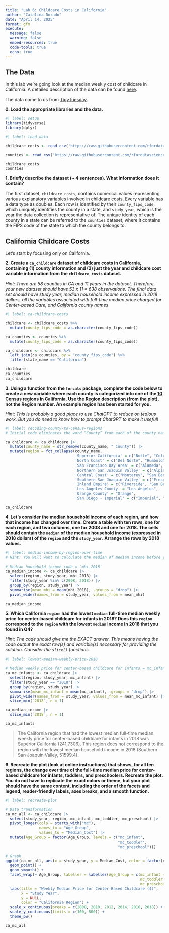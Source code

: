 ```yaml
---
title: "Lab 6: Childcare Costs in California"
author: "Catalina Dorado"
date: "April 14, 2025"
format: gfm
execute:
  message: false
  warning: false
  embed-resources: true
  code-tools: true
  echo: true
---
```


## The Data

In this lab we're going look at the median weekly cost of childcare in
California. A detailed description of the data can be found [here](https://github.com/rfordatascience/tidytuesday/blob/master/data/2023/2023-05-09/readme.md).

The data come to us from [TidyTuesday](https://github.com/rfordatascience/tidytuesday).

**0. Load the appropriate libraries and the data.**

```r
#| label: setup
library(tidyverse)
library(dplyr)
```

```r
#| label: load-data

childcare_costs <- read_csv('https://raw.githubusercontent.com/rfordatascience/tidytuesday/master/data/2023/2023-05-09/childcare_costs.csv')

counties <- read_csv('https://raw.githubusercontent.com/rfordatascience/tidytuesday/master/data/2023/2023-05-09/counties.csv')

childcare_costs
counties
```

**1. Briefly describe the dataset (~ 4 sentences). What information does it contain?**

The first dataset, `childcare_costs`, contains numerical values representing various explanatory variables involved in childcare costs. Every variable has a data type as doubles. Each row is identified by their `county_fips_code`, which uniquely identifies the county in a state,  and `study_year`, which is the year the data collection is representative of. The unique identity of each county in a state can be referred to the `counties` dataset, where it contains the FIPS code of the state to which the county belongs to.


## California Childcare Costs

Let's start by focusing only on California. 

**2. Create a `ca_childcare` dataset of childcare costs in California, containing (1) county information and (2) just the year and childcare cost variable information from the `childcare_costs` dataset.** 

*Hint: There are 58 counties in CA and 11 years in the dataset. Therefore, your new dataset should have 53 x 11 = 638 observations. The final data set should have study year, median household income expressed in 2018 dollars, all the variables associated with full-time median price charged for Center-based Care, and California county names*

```r
#| label: ca-childcare-costs

childcare <- childcare_costs %>%
  mutate(county_fips_code = as.character(county_fips_code))

ca_counties <- counties %>%
  mutate(county_fips_code = as.character(county_fips_code)) 

ca_childcare <- childcare %>%
  left_join(ca_counties, by = "county_fips_code") %>% 
  filter(state_name == "California")

childcare
ca_counties
ca_childcare
```

**3. Using a function from the `forcats` package, complete the code below to create a new variable where each county is categorized into one of the [10 Census regions](https://census.ca.gov/regions/) in California. Use the Region description (from the plot), not the Region number. An example region has been started for you.**  

*Hint: This is probably a good place to use ChatGPT to reduce on tedious work. But you do need to know how to prompt ChatGPT to make it useful!*

```r
#| label: recoding-county-to-census-regions
# Initial code eliminates the word “County” from each of the county names in the `ca_childcare` dataset. Keep and pipe into the rest of your data manipulations.

ca_childcare <- ca_childcare |> 
  mutate(county_name = str_remove(county_name, " County")) |> 
  mutate(region = fct_collapse(county_name, 
                               'Superior California' = c("Butte", "Colusa", "El Dorado", "Glenn", "Lassen", "Modoc", "Nevada", "Placer", "Plumas", "Sacramento", "Shasta", "Sierra", "Siskiyou", "Sutter", "Tehama", "Yolo", "Yuba"), 
                               'North Coast' = c("Del Norte", "Humboldt", "Lake", "Mendocino", "Napa", "Sonoma", "Trinity"), 
                               'San Francisco Bay Area' = c("Alameda", "Contra Costa", "Marin", "San Francisco", "San Mateo", "Santa Clara", "Solano"), 
                               'Northern San Joaquin Valley' = c("Alpine", "Amador", "Calaveras", "Madera", "Mariposa", "Merced", "Mono", "San Joaquin", "Stanislaus", "Tuolumne"), 
                               'Central Coast' = c("Monterey", "San Benito", "San Luis Obispo", "Santa Barbara", "Santa Cruz", "Ventura"), 
                               'Southern San Joaquin Valley' = c("Fresno", "Inyo", "Kern", "Kings", "Tulare"), 
                               'Inland Empire' = c("Riverside", "San Bernardino"), 
                               'Los Angeles County' = "Los Angeles", 
                               'Orange County' = "Orange", 
                               'San Diego - Imperial' = c("Imperial", "San Diego")))

ca_childcare
```


**4. Let's consider the median household income of each region, and how that income has changed over time. Create a table with ten rows, one for each region, and two columns, one for 2008 and one for 2018. The cells should contain the `median` of the median household income (expressed in 2018 dollars) of the `region` and the `study_year`. Arrange the rows by 2018 values.**

```r
#| label: median-income-by-region-over-time
# Hint: You will want to calculate the median of median income before you make columns for 2008/2018 by transforming the data

# Median household income code = `mhi_2018`
ca_median_income <- ca_childcare |> 
  select(region, study_year, mhi_2018) |> 
  filter(study_year %in% c(2008, 2018)) |> 
  group_by(region, study_year) |> 
  summarise(mean_mhi = mean(mhi_2018), .groups = "drop") |> 
  pivot_wider(names_from = study_year, values_from = mean_mhi)
  
ca_median_income
```


**5. Which California `region` had the lowest `median` full-time median weekly price for center-based childcare for infants in 2018? Does this `region` correspond to the `region` with the lowest `median` income in 2018 that you found in Q4?**  

*Hint: The code should give me the EXACT answer. This means having the code output the exact row(s) and variable(s) necessary for providing the solution. Consider the `slice()` functions.*

```r
#| label: lowest-median-weekly-price-2018

# Median weekly price for center-based childcare for infants = mc_infant
ca_mc_infants <- ca_childcare |> 
  select(region, study_year, mc_infant) |>
  filter(study_year == "2018") |>
  group_by(region, study_year) |> 
  summarise(mean_mc_infant = mean(mc_infant), .groups = "drop") |> 
  pivot_wider(names_from = study_year, values_from = mean_mc_infant) |> 
  slice_min(`2018`, n = 1)

ca_median_income |> 
  slice_min(`2018`, n = 1)

ca_mc_infants
```

> The California region that had the lowest median full-time median weekly price for center-based childcare for infants in 2018 was Superior California (241,7306). This region does not correspond to the region with the lowest median household income in 2018 (Southern San Joaquin Valley, 51599.4).


**6. Recreate the plot (look at online instructions) that shows, for all ten regions, the change over time of the full-time median price for center-based childcare for infants, toddlers, and preschoolers. Recreate the plot. You do not have to replicate the exact colors or theme, but your plot should have the same content, including the order of the facets and legend, reader-friendly labels, axes breaks, and a  smooth function.**


```r
#| label: recreate-plot

# Data transformation 
ca_mc_all <- ca_childcare |> 
  select(study_year, region, mc_infant, mc_toddler, mc_preschool) |> 
  pivot_longer(cols = starts_with("mc"), 
               names_to = "Age_Group", 
               values_to = "Median_Cost") |>
  mutate(Age_Group = factor(Age_Group, levels = c("mc_infant", 
                                                  "mc_toddler", 
                                                  "mc_preschool")))

# Graph
ggplot(ca_mc_all, aes(x = study_year, y = Median_Cost, color = factor(region))) + 
  geom_point() + 
  geom_smooth() + 
  facet_wrap(~ Age_Group, labeller = labeller(Age_Group = c(mc_infant = "Infant", 
                                                            mc_toddler = "Toddler", 
                                                            mc_preschool = "Preschool"))) + 
  labs(title = "Weekly Median Price for Center-Based Childcare ($)", 
       x = "Study Year", 
       y = NULL, 
       color = "California Region") + 
  scale_x_continuous(breaks = c(2008, 2010, 2012, 2014, 2016, 2018)) + 
  scale_y_continuous(limits = c(100, 500)) + 
  theme_bw() 

ca_mc_all
```


